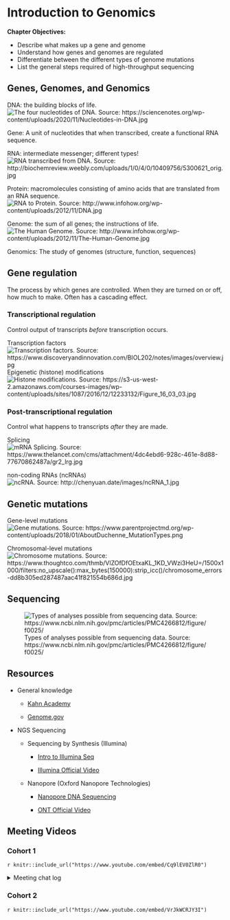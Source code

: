 # Introduction to Genomics

**Chapter Objectives:**

-   Describe what makes up a gene and genome
-   Understand how genes and genomes are regulated
-   Differentiate between the different types of genome mutations
-   List the general steps required of high-throughput sequencing

## Genes, Genomes, and Genomics

DNA: the building blocks of life. ![The four nucleotides of DNA. Source:
https://sciencenotes.org/wp-content/uploads/2020/11/Nucleotides-in-DNA.jpg](images/Nucleotides-in-DNA.jpg)

Gene: A unit of nucleotides that when transcribed, create a functional
RNA sequence.

RNA: intermediate messenger; different types! ![RNA transcribed from
DNA. Source:
http://biochemreview.weebly.com/uploads/1/0/4/0/10409756/5300621_orig.jpg](images/DNARNA.jpg)

Protein: macromolecules consisting of amino acids that are translated
from an RNA sequence. ![RNA to Protein. Source:
http://www.infohow.org/wp-content/uploads/2012/11/DNA.jpg](images/translation_central_dogma.jpg)

Genome: the sum of all genes; the instructions of life. ![The Human
Genome. Source:
http://www.infohow.org/wp-content/uploads/2012/11/The-Human-Genome.jpg](images/The-Human-Genome.jpg)

Genomics: The study of genomes (structure, function, sequences)

## Gene regulation

The process by which genes are controlled. When they are turned on or
off, how much to make. Often has a cascading effect.

### Transcriptional regulation

Control output of transcripts *before* transcription occurs.

Transcription factors ![Transcription factors. Source:
https://www.discoveryandinnovation.com/BIOL202/notes/images/overview.jpg](images/transcription_factors.jpg)
Epigenetic (histone) modifications ![Histone modifications. Source:
https://s3-us-west-2.amazonaws.com/courses-images/wp-content/uploads/sites/1087/2016/12/12233132/Figure_16_03_03.jpg](images/histones.jpg)

### Post-transcriptional regulation

Control what happens to transcripts *after* they are made.

Splicing ![mRNA Splicing. Source:
https://www.thelancet.com/cms/attachment/4dc4ebd6-928c-461e-8d88-77670862487a/gr2_lrg.jpg](images/splicing.jpg)

non-coding RNAs (ncRNAs) ![ncRNA. Source:
http://chenyuan.date/images/ncRNA_1.jpg](images/ncRNA_1.jpg)

## Genetic mutations

Gene-level mutations ![Gene mutations. Source:
https://www.parentprojectmd.org/wp-content/uploads/2018/01/AboutDuchenne_MutationTypes.png](images/gene_mutations.jpg)

Chromosomal-level mutations ![Chromosome mutations. Source:
https://www.thoughtco.com/thmb/VlZOfDfOEtxaKL_1KD_VWzi3HeU=/1500x1000/filters:no_upscale():max_bytes(150000):strip_icc()/chromosome_errors-dd8b305ed287487aac41f821554b686d.jpg](images/chromosome_errors.jpg)

## Sequencing
![Types of analyses possible from sequencing data. Source:  https://www.ncbi.nlm.nih.gov/pmc/articles/PMC4266812/figure/f0025/](images/Utility-of-high-throughput-sequencing.jpg)

## Resources

-   General knowledge
    -   [Kahn
        Academy](https://www.khanacademy.org/science/ap-biology/gene-expression-and-regulation)

    -   [Genome.gov](https://www.genome.gov/about-genomics/fact-sheets/A-Brief-Guide-to-Genomics)
-   NGS Sequencing
    -   Sequencing by Synthesis (Illumina)

        -   [Intro to Illumina
            Seq](https://www.youtube.com/watch?v=CZeN-IgjYCo)

        -   [Illumina Official
            Video](https://www.youtube.com/watch?v=fCd6B5HRaZ8)

    -   Nanopore (Oxford Nanopore Technologies)

        -    [Nanopore DNA
            Sequencing](https://www.youtube.com/watch?v=E9-Rm5AoZGw)

        -   [ONT Official
            Video](https://www.youtube.com/watch?v=sv9fFeSd3kE)

## Meeting Videos

### Cohort 1

`r knitr::include_url("https://www.youtube.com/embed/Cq9lEV0ZlR0")`

<details>
<summary>Meeting chat log</summary>
```
00:44:50	Anna-Leigh Brown:	https://www.proteinatlas.org/
```
</details>

### Cohort 2

`r knitr::include_url("https://www.youtube.com/embed/VrJkWCRJY3I")`
